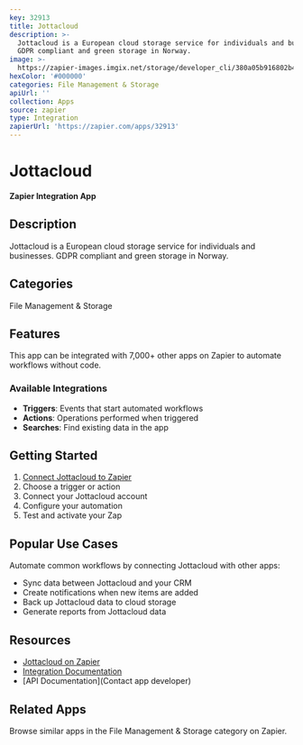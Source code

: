 ```yaml
---
key: 32913
title: Jottacloud
description: >-
  Jottacloud is a European cloud storage service for individuals and businesses.
  GDPR compliant and green storage in Norway.
image: >-
  https://zapier-images.imgix.net/storage/developer_cli/380a05b916802b4368bab9575dbec3bf.png?auto=format%2Ccompress&ixlib=python-3.0.0&q=50
hexColor: '#000000'
categories: File Management & Storage
apiUrl: ''
collection: Apps
source: zapier
type: Integration
zapierUrl: 'https://zapier.com/apps/32913'
---
```

# Jottacloud

**Zapier Integration App**

## Description

Jottacloud is a European cloud storage service for individuals and businesses. GDPR compliant and green storage in Norway.

## Categories

File Management & Storage

## Features

This app can be integrated with 7,000+ other apps on Zapier to automate workflows without code.

### Available Integrations

- **Triggers**: Events that start automated workflows
- **Actions**: Operations performed when triggered
- **Searches**: Find existing data in the app

## Getting Started

1. [Connect Jottacloud to Zapier](https://zapier.com/apps/32913)
2. Choose a trigger or action
3. Connect your Jottacloud account
4. Configure your automation
5. Test and activate your Zap

## Popular Use Cases

Automate common workflows by connecting Jottacloud with other apps:

- Sync data between Jottacloud and your CRM
- Create notifications when new items are added
- Back up Jottacloud data to cloud storage
- Generate reports from Jottacloud data

## Resources

- [Jottacloud on Zapier](https://zapier.com/apps/32913)
- [Integration Documentation](https://zapier.com/apps/32913/integrations)
- [API Documentation](Contact app developer)

## Related Apps

Browse similar apps in the File Management & Storage category on Zapier.

